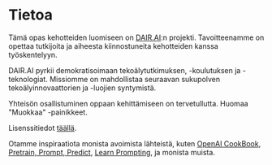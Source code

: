 # Tietoa

Tämä opas kehotteiden luomiseen on [DAIR.AI](https://github.com/dair-ai):n projekti. Tavoitteenamme on opettaa tutkijoita ja aiheesta kiinnostuneita kehotteiden kanssa työskentelyyn.

DAIR.AI pyrkii demokratisoimaan tekoälytutkimuksen, -koulutuksen ja -teknologiat. Missiomme on mahdollistaa seuraavan sukupolven tekoälyinnovaattorien ja -luojien syntymistä.

Yhteisön osallistuminen oppaan kehittämiseen on tervetullutta. Huomaa "Muokkaa" -painikkeet. 

Lisenssitiedot [täällä](https://github.com/dair-ai/Prompt-Engineering-Guide#license).

Otamme inspiraatiota monista avoimista lähteistä, kuten [OpenAI CookBook](https://github.com/openai/openai-cookbook), [Pretrain, Prompt, Predict](http://pretrain.nlpedia.ai/), [Learn Prompting](https://learnprompting.org/), ja monista muista.